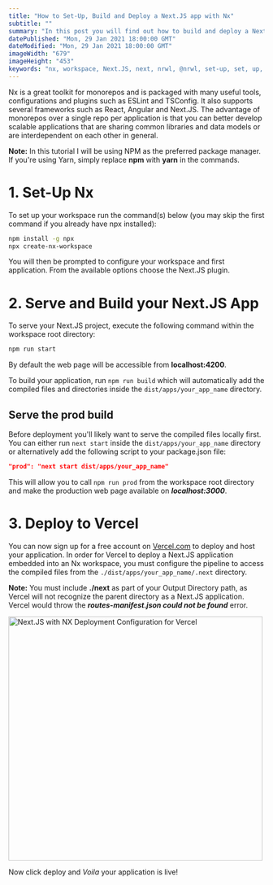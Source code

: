 ```yaml
---
title: "How to Set-Up, Build and Deploy a Next.JS app with Nx"
subtitle: ""
summary: "In this post you will find out how to build and deploy a Next.JS application to Vercel (previously ZEIT) with Nx and the new @nrwl/next plugin."
datePublished: "Mon, 29 Jan 2021 18:00:00 GMT"
dateModified: "Mon, 29 Jan 2021 18:00:00 GMT"
imageWidth: "679"
imageHeight: "453"
keywords: "nx, workspace, Next.JS, next, nrwl, @nrwl, set-up, set, up, build, deploy, vercel, zeit"
---
```


Nx is a great toolkit for monorepos and is packaged with many useful tools, configurations and plugins such as ESLint and TSConfig.
It also supports several frameworks such as React, Angular and Next.JS. The advantage of monorepos over a single repo per application is
that you can better develop scalable applications that are sharing common libraries and data models or are interdependent on each other in general.

**Note:** In this tutorial I will be using NPM as the preferred package manager. If you're using Yarn, simply replace **npm** with **yarn** in the commands.

# 1. Set-Up Nx

To set up your workspace run the command(s) below (you may skip the first command if you already have npx installed):

```bash
npm install -g npx
npx create-nx-workspace
```

You will then be prompted to configure your workspace and first application. From the available options choose the Next.JS plugin.

# 2. Serve and Build your Next.JS App

To serve your Next.JS project, execute the following command within the workspace root directory:

```bash
npm run start
```

By default the web page will be accessible from **localhost:4200**.

To build your application, run `npm run build` which will automatically add the compiled files and directories inside
the `dist/apps/your_app_name` directory.

## Serve the prod build

Before deployment you'll likely want to serve the compiled files locally first. You can either run `next start` inside the
`dist/apps/your_app_name` directory or alternatively add the following script to your package.json file:

```json
"prod": "next start dist/apps/your_app_name"
```

This will allow you to call `npm run prod` from the workspace root directory and make the production web page available on **_localhost:3000_**.

# 3. Deploy to Vercel

You can now sign up for a free account on [Vercel.com](https://vercel.com/new) to deploy and host your application.
In order for Vercel to deploy a Next.JS application embedded into an Nx workspace, you must configure the pipeline to access the compiled files
from the `./dist/apps/your_app_name/.next` directory.

**Note:** You must include **./next** as part of your Output Directory path, as Vercel will not recognize the parent directory as a Next.JS application.
Vercel would throw the <i><b>routes-manifest.json could not be found</b></i> error.

<div className="text-center">
  <Image
    src="/posts/how-to-set-up-next-js-with-nx/vercel_next_js_nx.png"
    width="500"
    height="480"
    objectFit="contain"
    alt="Next.JS with NX Deployment Configuration for Vercel"
  />
</div>

Now click deploy and _Voila_ your application is live!
